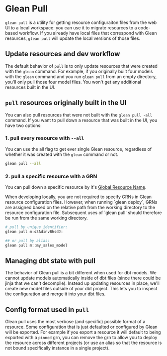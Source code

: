 
# Glean Pull

`glean pull` is a utility for getting resource configuraiton files from the web UI to a local workspace: you can use it to migrate resources to a code-based workflow.  If you already have local files that correspond with Glean resources, `glean pull` will update the local versions of those files.

## Update resources and dev workflow

The default behavior of `pull` is to only update resources that were created with the `glean` command.  For example, if you originally built four models with the `glean` command and you run `glean pull` from an empty directory, you'll only pull those four model files.  You won't get any additional resources built in the UI.

## `pull` resources originally built in the UI

You can also pull resources that were not built with the `glean pull -all` command.  If you want to pull down a resource that was built in the UI, you have two options:

### 1. pull every resource with `--all`

You can use the all flag to get ever single Glean resource, regardless of whether it was created with the `glean` command or not.

```bash copy
glean pull --all
```

### 2. pull a specific resource with a GRN

You can pull down a specific resource by it's [Global Resource Name](./grns.mdx).

<Callout type="warning">
  When developing locally, you are not required to specify GRNs in Glean
  resource configuration files. However, when running `glean deploy`, GRNs are
  assigned based on the relative path from the working directory to the resource
  configuration file. Subsequent uses of `glean pull` should therefore be run
  from the same working directory.
</Callout>

```bash
# pull by unique identifier:
glean pull m:s3AdinvBhsdJ:

## or pull by alias:
glean pull m::my_sales_model
```

## Managing dbt state with pull

The behavior of Glean pull is a bit different when used for dbt models.  We cannot update models automatically inside of dbt files (since there could be jinja that we can't decompile).  Instead up updating resources in place, we'll create new model files outside of your dbt project.  This lets you to inspect the configuration and merge it into your dbt files.

## Config format used in `pull`

Glean pull uses the most verbose (and specific) possible format of a resource. Some configuration that is just defaulted or configured by Glean will be exported.  For example if you export a resource it will default to being exported with a `pinned` grn, you can remove the grn to allow you to deploy the resource across different projects (or use an alias so that the resource is not bound specifically instance in a single project).
